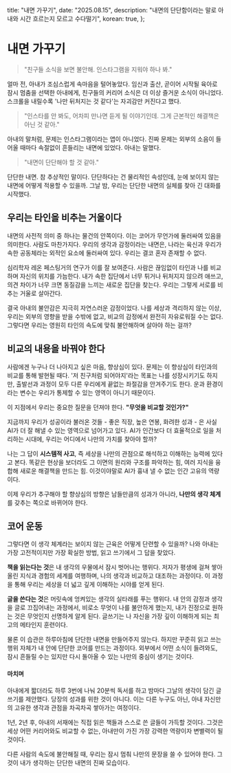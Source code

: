   title: "내면 가꾸기",
  date: "2025.08.15",
  description: "내면의 단단함이라는 말로 아내와 시간 흐르는지 모르고 수다떨기",
  korean: true,
};


# 내면 가꾸기

> "친구들 소식을 보면 불안해. 인스타그램을 지워야 하나 봐."

얼마 전, 아내가 조심스럽게 속마음을 털어놓았다. 임신과 출산, 곧이어 시작될 육아로 잠시 멈춤을 선택한 아내에게, 친구들의 커리어 소식은 더 이상 즐거운 소식이 아니었다. 스크롤을 내릴수록 '나만 뒤처지는 것 같다'는 자괴감만 커진다고 했다.

> "인스타를 안 봐도, 어차피 만나면 듣게 될 이야기인데. 그게 근본적인 해결책은 아닌 것 같아."

아내의 말처럼, 문제는 인스타그램이라는 앱이 아니었다. 진짜 문제는 외부의 소음이 들어올 때마다 속절없이 흔들리는 내면에 있었다. 아내는 말했다. 

> "내면이 단단해야 할 것 같아."

단단한 내면. 참 추상적인 말이다. 단단하다는 건 물리적인 속성인데, 눈에 보이지 않는 내면에 어떻게 적용할 수 있을까. 그날 밤, 우리는 단단한 내면의 실체를 찾아 긴 대화를 시작했다.

## 우리는 타인을 비추는 거울이다

내면의 사전적 의미 중 하나는 물건의 안쪽이다. 이는 코어가 무언가에 둘러싸여 있음을 의미한다. 사람도 마찬가지다. 우리의 생각과 감정이라는 내면은, 나라는 육신과 우리가 속한 공동체라는 외적인 요소에 둘러싸여 있다. 우리는 결코 혼자 존재할 수 없다.

심리학자 레온 페스팅거의 연구가 이를 잘 보여준다. 사람은 끊임없이 타인과 나를 비교하며 자신의 위치를 가늠한다. 내가 속한 집단에서 너무 튀거나 뒤처지지 않으려 애쓰고, 의견 차이가 너무 크면 동질감을 느끼는 새로운 집단을 찾는다. 우리는 그렇게 서로를 비추는 거울로 살아간다.

결국 아내의 불안감은 지극히 자연스러운 감정이었다. 나를 세상과 격리하지 않는 이상, 우리는 외부의 영향을 받을 수밖에 없고, 비교의 감정에서 완전히 자유로워질 수는 없다. 그렇다면 우리는 영원히 타인의 속도에 맞춰 불안해하며 살아야 하는 걸까?

## 비교의 내용을 바꿔야 한다

사람에겐 누구나 더 나아지고 싶은 마음, 향상심이 있다. 문제는 이 향상심이 타인과의 비교를 통해 발현될 때다. '저 친구처럼 되어야지'라는 목표는 나를 성장시키기도 하지만, 출발선과 과정이 모두 다른 우리에게 끝없는 좌절감을 안겨주기도 한다. 운과 환경이라는 변수는 우리가 통제할 수 있는 영역이 아니기 때문이다.

이 지점에서 우리는 중요한 질문을 던져야 한다. **"무엇을 비교할 것인가?"**

지금까지 우리가 성공이라 불러온 것들 - 좋은 직장, 높은 연봉, 화려한 성과 - 은 사실 AI가 더 잘 해낼 수 있는 영역으로 넘어가고 있다. AI가 인간보다 더 효율적으로 일을 처리하는 시대에, 우리는 어디에서 나만의 가치를 찾아야 할까?

나는 그 답이 **시스템적 사고**, 즉 세상을 나만의 관점으로 해석하고 이해하는 능력에 있다고 본다. 똑같은 현상을 보더라도 그 이면의 원리와 구조를 파악하는 힘, 여러 지식을 융합해 새로운 해결책을 만드는 힘. 이것이야말로 AI가 흉내 낼 수 없는 인간 고유의 역량이다.

이제 우리가 추구해야 할 향상심의 방향은 남들만큼의 성과가 아니라, **나만의 생각 체계**를 갖추는 쪽으로 바뀌어야 한다.

## 코어 운동

그렇다면 이 생각 체계라는 보이지 않는 근육은 어떻게 단련할 수 있을까? 나와 아내는 가장 고전적이지만 가장 확실한 방법, 읽고 쓰기에서 그 답을 찾았다.

**책을 읽는다는 것**은 내 생각의 우물에서 잠시 벗어나는 행위다. 저자가 평생에 걸쳐 쌓아 올린 지식과 경험의 세계를 여행하며, 나의 생각과 비교하고 대조하는 과정이다. 이 과정을 통해 우리는 세상을 더 넓고 깊게 이해하는 시야를 얻게 된다.

**글을 쓴다는 것**은 머릿속에 엉켜있는 생각의 실타래를 푸는 행위다. 내 안의 감정과 생각을 글로 끄집어내는 과정에서, 비로소 무엇이 나를 불안하게 했는지, 내가 진정으로 원하는 것은 무엇인지 선명하게 알게 된다. 글쓰기는 나 자신을 가장 깊이 이해하게 되는 최고의 메타인지 훈련이다.

물론 이 습관은 하루아침에 단단한 내면을 만들어주지 않는다. 하지만 꾸준히 읽고 쓰는 행위 자체가 내 안에 단단한 코어를 만드는 과정이다. 외부에서 어떤 소식이 들려와도, 잠시 흔들릴 수는 있지만 다시 돌아올 수 있는 나만의 중심이 생기는 것이다.

#### **마치며**

아내에게 짧더라도 하루 3번에 나눠 20분씩 독서를 하고 밤마다 그날의 생각이 담긴 글쓰기를 제안했다. 당장의 성과를 위한 것이 아니다. 이는 다른 누구도 아닌, 아내 자신만의 고유한 생각과 관점을 차곡차곡 쌓아가는 여정이다.

1년, 2년 후, 아내의 서재에는 직접 읽은 책들과 스스로 쓴 글들이 가득할 것이다. 그것은 세상 어떤 커리어와도 비교할 수 없는, 아내만이 가진 가장 강력한 역량이자 변별력이 될 것이다.

다른 사람의 속도에 불안해질 때, 우리는 잠시 멈춰 나만의 문장을 쓸 수 있어야 한다. 그것이 내가 생각하는 단단한 내면의 진짜 모습이다.